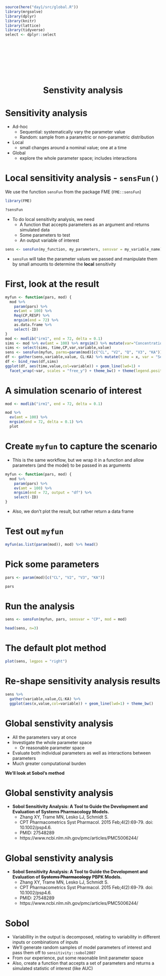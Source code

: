 
```r
source(here("day1/src/global.R"))
library(mrgsolve)
library(dplyr)
library(knitr)
library(lattice)
library(tidyverse)
select <- dplyr::select
```



<br><br><br><br><br><br>

<center><h1>Senstivity analysis</h1></center>


# Sensitivity analysis

- Ad-hoc
  - Sequential: systematically vary the parameter value
  - Random: sample from a parametric or non-parametric distribution
- Local
    - small changes around a nominal value; one at a time
- Global
    - explore the whole parameter space; includes interactions


# Local sensitivity analysis - `sensFun()`

We use the function `sensFun` from the package FME (`FME::sensFun`)

```r
library(FME)
```


```r
?sensFun
```

- To do local sensitivity analysis, we need 
    - A function that accepts parameters as an argument and 
      returns simulated data
    - Some parameters to test
    - An output variable of interest

```r
sens <- sensFun(my_function, my_parameters, sensvar = my_variable_name)
```

- `sensFun` will take the parameter values we passed and manipulate them by 
  small amounts to determine the __local__ sensitivity

# First, look at the result


```r
myfun <- function(pars, mod) {
  mod %>% 
    param(pars) %>% 
    ev(amt = 100) %>% 
    Req(CP,RESP) %>%
    mrgsim(end = 72) %>%
    as.data.frame %>% 
    select(-ID)
}
mod <- modlib("irm1", end = 72, delta = 0.1)
sims <- mod %>% ev(amt = 100) %>% mrgsim() %>% mutate(var="Concentration",variable="CP",value=CP)
sims <- select(sims, time,CP,var,variable,value)
sens <- sensFun(myfun, parms=param(mod)[c("CL", "V2", "Q", "V3", "KA")],mod=mod,sensvar="CP")
df <- gather(sens,variable,value, CL:KA) %>% mutate(time = x, var = "Sensitivity")
df <- bind_rows(df,sims)               
ggplot(df, aes(time,value,col=variable)) + geom_line(lwd=1) + 
  facet_wrap(~var, scales = "free_y") + theme_bw() + theme(legend.position="top")
```




# A simulation scenario of interest

```r
mod <- modlib("irm1", end = 72, delta = 0.1)

mod %>%
  ev(amt = 100) %>% 
  mrgsim(end = 72, delta = 0.1) %>% 
  plot
```


# Create `myfun` to capture the scenario

- This is the same workflow, but we wrap it in a function and allow
parameters (and the model) to be passed in as arguments

```r

myfun <- function(pars, mod) {
  mod %>% 
    param(pars) %>% 
    ev(amt = 100) %>% 
    mrgsim(end = 72, output = "df") %>%
    select(-ID)
}
```

- Also, we don't plot the result, but rather return a data frame 


# Test out `myfun`
```r
myfun(as.list(param(mod)), mod) %>% head()
```

# Pick some parameters
```r
pars <- param(mod)[c("CL", "V2", "V3", "KA")]

pars
```


# Run the analysis
```r
sens <- sensFun(myfun, pars, sensvar = "CP", mod = mod)

head(sens, n=3)
```

# The default plot method
```r
plot(sens, legpos = "right")

```

# Re-shape sensitivity analysis results
```r
sens %>% 
  gather(variable,value,CL:KA) %>% 
  ggplot(aes(x,value,col=variable)) + geom_line(lwd=1) + theme_bw()

```

# Global senstivity analysis

- All the parameters vary at once
- Investigate the whole parameter space
    - Or reasonable parameter space
- Evaluate both individual parameters as well as interactions between parameters
- Much greater computational burden


__We'll look at Sobol's method__


# Global senstivity analysis


- __Sobol Sensitivity Analysis: A Tool to Guide the Development and Evaluation of 
Systems Pharmacology Models.__
    - Zhang XY, Trame MN, Lesko LJ, Schmidt S.
    - CPT Pharmacometrics Syst Pharmacol. 2015 Feb;4(2):69-79. doi: 10.1002/psp4.6.
    - PMID: 27548289 
    - https://www.ncbi.nlm.nih.gov/pmc/articles/PMC5006244/

# Global senstivity analysis


- __Sobol Sensitivity Analysis: A Tool to Guide the Development and Evaluation of 
~~Systems Pharmacology~~ PBPK Models.__
    - Zhang XY, Trame MN, Lesko LJ, Schmidt S.
    - CPT Pharmacometrics Syst Pharmacol. 2015 Feb;4(2):69-79. doi: 10.1002/psp4.6.
    - PMID: 27548289 
    - https://www.ncbi.nlm.nih.gov/pmc/articles/PMC5006244/

# Sobol

- Variabillity in the output is decomposed, relating to variability in 
  different inputs or combinations of inputs
- We'll generate random samples of model parameters of interest and
  pass them off to `sensitivity::sobol2007`
- From our experience, put some reaonable limit parameter space
- Also, create a function that accepts a set of parameters and returns
  a simulated statistic of interest (like AUC)


